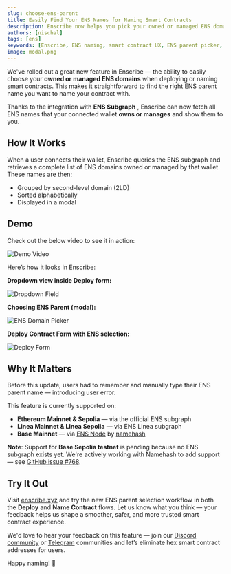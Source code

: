 ```yaml
---
slug: choose-ens-parent
title: Easily Find Your ENS Names for Naming Smart Contracts
description: Enscribe now helps you pick your owned or managed ENS domains with ease, thanks to subgraph integration across Ethereum, Linea, and Base.
authors: [nischal]
tags: [ens]
keywords: [Enscribe, ENS naming, smart contract UX, ENS parent picker, Ethereum, subgraph integration, contract deployment]
image: modal.png
---
```


We've rolled out a great new feature in Enscribe — the ability to easily choose your **owned or managed ENS domains** when deploying or naming smart contracts. 
This makes it straightforward to find the right ENS parent name you want to name your contract with.

Thanks to the integration with **ENS Subgraph** , Enscribe can now fetch all ENS names that your connected wallet **owns or manages** and show them to you.

## How It Works
When a user connects their wallet, Enscribe queries the ENS subgraph and retrieves a complete list of ENS domains owned or managed by that wallet. These names are then:

- Grouped by second-level domain (2LD)  
- Sorted alphabetically  
- Displayed in a modal

## Demo

Check out the below video to see it in action:

![Demo Video](./demo.gif)

Here’s how it looks in Enscribe:

**Dropdown view inside Deploy form:**

![Dropdown Field](./dropdown.png)

**Choosing ENS Parent (modal):**

![ENS Domain Picker](./modal.png)

**Deploy Contract Form with ENS selection:**

![Deploy Form](./form.png)


## Why It Matters

Before this update, users had to remember and manually type their ENS parent name — introducing user error. 

This feature is currently supported on:

- **Ethereum Mainnet & Sepolia** — via the official ENS subgraph  
- **Linea Mainnet & Linea Sepolia** — via ENS Linea subgraph  
- **Base Mainnet** — via [ENS Node](https://github.com/namehash/ensnode) by [namehash](https://namehashlabs.org/)

**Note**: Support for **Base Sepolia testnet** is pending because no ENS subgraph exists yet. We're actively working with Namehash to add support — see [GitHub issue #768](https://github.com/namehash/ensnode/issues/768).

## Try It Out

Visit [enscribe.xyz](https://www.enscribe.xyz) and try the new ENS parent selection workflow in both the **Deploy** and **Name Contract** flows. 
Let us know what you think — your feedback helps us shape a smoother, safer, and more trusted smart contract experience.

We'd love to hear your feedback on this feature — join our [Discord community](https://discord.gg/8QUMMdS5GY) or [Telegram](https://t.me/enscribers) communities and let’s eliminate hex smart contract addresses for users.

Happy naming! 🚀
